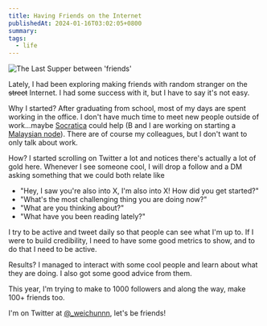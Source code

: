 ```yaml
---
title: Having Friends on the Internet
publishedAt: 2024-01-16T03:02:05+0800
summary:
tags:
  - life
---
```


<Image src="/images/last-supper.png" alt="The Last Supper between 'friends'" />

Lately, I had been exploring making friends with random stranger on the ~~street~~ Internet. I had some success with it, but I have to say it's not easy.

Why I started? After graduating from school, most of my days are spent working in the office. I don't have much time to meet new people outside of work...maybe [Socratica](https://www.socratica.info/) could help (B and I are working on starting a [Malaysian node](https://lu.ma/socraticakl)). There are of course my colleagues, but I don't want to only talk about work.

How? I started scrolling on Twitter a lot and notices there's actually a lot of gold here. Whenever I see someone cool, I will drop a follow and a DM asking something that we could both relate like

- "Hey, I saw you're also into X, I'm also into X! How did you get started?"
- "What's the most challenging thing you are doing now?"
- "What are you thinking about?"
- "What have you been reading lately?"

I try to be active and tweet daily so that people can see what I'm up to. If I were to build credibility, I need to have some good metrics to show, and to do that I need to be active.

Results? I managed to interact with some cool people and learn about what they are doing. I also got some good advice from them.

This year, I'm trying to make to 1000 followers and along the way, make 100+ friends too.

I'm on Twitter at [@\_weichunnn](https://twitter.com/_weichunnn), let's be friends!
